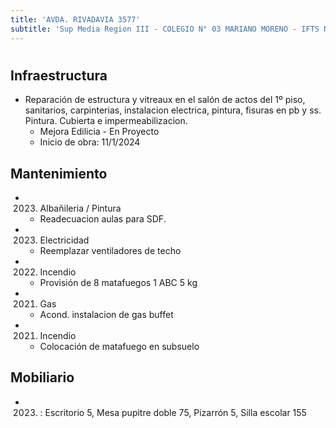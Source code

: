 ```yaml
---
title: 'AVDA. RIVADAVIA 3577'
subtitle: 'Sup Media Region III - COLEGIO N° 03 MARIANO MORENO - IFTS N° 28'
---
```


#
## Infraestructura

* Reparación de estructura y vitreaux en el salón de actos del 1º piso, sanitarios, carpinterias, instalacion electrica, pintura, fisuras en pb y ss. Pintura. Cubierta e impermeabilizacion. 
    + Mejora Edilicia - En Proyecto 
    + Inicio de obra: 11/1/2024 






## Mantenimiento

*  (2023) Albañileria / Pintura 
    + Readecuacion aulas para SDF.

*  (2023) Electricidad 
    + Reemplazar ventiladores de techo

*  (2022) Incendio 
    + Provisión de 8 matafuegos 1 ABC 5 kg

*  (2021) Gas 
    + Acond. instalacion de gas buffet

*  (2021) Incendio 
    + Colocación de matafuego en subsuelo





## Mobiliario

*  (2023) : Escritorio 5, Mesa pupitre doble 75, Pizarrón 5, Silla escolar 155 



